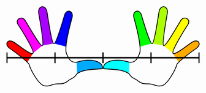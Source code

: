 ```{=html}
<?xml version="1.0" encoding="UTF-8" standalone="no"?>
<svg
   enable-background="new 0 0 838.332 516.951"
   overflow="visible"
   ns3:pageBounds="-124 716 716 124"
   ns3:rulerOrigin="124 -124"
   ns3:viewOrigin="-123.4824 642.7246"
   version="1.1"
   viewBox="0 0 563.14672 234.1945"
   xml:space="preserve"
   id="lefthand"
   sodipodi:docname="hands.svg"
   width="563.14673"
   height="234.1945"
   inkscape:version="1.4 (e7c3feb1, 2024-10-09)"
   xmlns:inkscape="http://www.inkscape.org/namespaces/inkscape"
   xmlns:x="adobe:ns:meta/"
   xmlns:sodipodi="http://sodipodi.sourceforge.net/DTD/sodipodi-0.dtd"
   xmlns="http://www.w3.org/2000/svg"
   xmlns:svg="http://www.w3.org/2000/svg"
   xmlns:rdf="http://www.w3.org/1999/02/22-rdf-syntax-ns#"
   xmlns:dc="http://purl.org/dc/elements/1.1/"
   xmlns:pdf="http://ns.adobe.com/pdf/1.3/"
   xmlns:xap="http://ns.adobe.com/xap/1.0/"
   xmlns:xapgimg="http://ns.adobe.com/xap/1.0/g/img/"
   xmlns:xapmm="http://ns.adobe.com/xap/1.0/mm/"
   xmlns:ns3="&amp;#38;#38;ns_ai;"
   xmlns:ns4="&amp;#38;#38;ns_sfw;"
   xmlns:ns5="&amp;#38;#38;ns_vars;"><defs
   id="defs17" /><sodipodi:namedview
   id="namedview17"
   pagecolor="#ffffff"
   bordercolor="#000000"
   borderopacity="0.25"
   inkscape:showpageshadow="2"
   inkscape:pageopacity="0.0"
   inkscape:pagecheckerboard="0"
   inkscape:deskcolor="#d1d1d1"
   inkscape:zoom="2.5207312"
   inkscape:cx="448.08426"
   inkscape:cy="120.40157"
   inkscape:window-width="1472"
   inkscape:window-height="896"
   inkscape:window-x="0"
   inkscape:window-y="32"
   inkscape:window-maximized="0"
   inkscape:current-layer="svg17" />
	<metadata
   id="metadata1">
		<ns4:sfw>
			<ns4:slices />
			<ns4:sliceSourceBounds
   x="-123.482"
   y="125.773"
   width="838.332"
   height="516.951"
   bottomLeftOrigin="true" />
		</ns4:sfw>
		<ns5:variableSets>
			<ns5:variableSet
   locked="none"
   varSetName="binding1">
				<ns5:variables />
				<ns5:sampleDataSets />
			</ns5:variableSet>
		</ns5:variableSets>
<x:xmpmeta
   x:xmptk="XMP toolkit 3.0-29, framework 1.6">
<rdf:RDF>
 <rdf:Description
   rdf:about="uuid:4dd77512-294e-11df-b0f4-001f5b3c2ba8">
  <pdf:Producer>Adobe PDF library 6.66</pdf:Producer>
 </rdf:Description>
 <rdf:Description
   rdf:about="uuid:4dd77512-294e-11df-b0f4-001f5b3c2ba8">
 </rdf:Description>
 <rdf:Description
   rdf:about="uuid:4dd77512-294e-11df-b0f4-001f5b3c2ba8">
 </rdf:Description>
 <rdf:Description
   rdf:about="uuid:4dd77512-294e-11df-b0f4-001f5b3c2ba8">
  <xap:ModifyDate>2010-03-06T19:45:34Z</xap:ModifyDate>
  <xap:CreateDate>2008-03-27T12:07:11+01:00</xap:CreateDate>
  <xap:CreatorTool>Illustrator</xap:CreatorTool>
  <xap:MetadataDate>2008-03-27T16:40:58+01:00</xap:MetadataDate>
  <xap:Thumbnails>
   <rdf:Alt>
    <rdf:li
   rdf:parseType="Resource">
     <xapgimg:format>JPEG</xapgimg:format>
     <xapgimg:width>256</xapgimg:width>
     <xapgimg:height>160</xapgimg:height>
     <xapgimg:image>/9j/4AAQSkZJRgABAgEASABIAAD/7QAsUGhvdG9zaG9wIDMuMAA4QklNA+0AAAAAABAASAAAAAEA
AQBIAAAAAQAB/+4ADkFkb2JlAGTAAAAAAf/bAIQABgQEBAUEBgUFBgkGBQYJCwgGBggLDAoKCwoK
DBAMDAwMDAwQDA4PEA8ODBMTFBQTExwbGxscHx8fHx8fHx8fHwEHBwcNDA0YEBAYGhURFRofHx8f
Hx8fHx8fHx8fHx8fHx8fHx8fHx8fHx8fHx8fHx8fHx8fHx8fHx8fHx8fHx8f/8AAEQgAoAEAAwER
AAIRAQMRAf/EAaIAAAAHAQEBAQEAAAAAAAAAAAQFAwIGAQAHCAkKCwEAAgIDAQEBAQEAAAAAAAAA
AQACAwQFBgcICQoLEAACAQMDAgQCBgcDBAIGAnMBAgMRBAAFIRIxQVEGE2EicYEUMpGhBxWxQiPB
UtHhMxZi8CRygvElQzRTkqKyY3PCNUQnk6OzNhdUZHTD0uIIJoMJChgZhJRFRqS0VtNVKBry4/PE
1OT0ZXWFlaW1xdXl9WZ2hpamtsbW5vY3R1dnd4eXp7fH1+f3OEhYaHiImKi4yNjo+Ck5SVlpeYmZ
qbnJ2en5KjpKWmp6ipqqusra6voRAAICAQIDBQUEBQYECAMDbQEAAhEDBCESMUEFURNhIgZxgZEy
obHwFMHR4SNCFVJicvEzJDRDghaSUyWiY7LCB3PSNeJEgxdUkwgJChgZJjZFGidkdFU38qOzwygp
0+PzhJSktMTU5PRldYWVpbXF1eX1RlZmdoaWprbG1ub2R1dnd4eXp7fH1+f3OEhYaHiImKi4yNjo
+DlJWWl5iZmpucnZ6fkqOkpaanqKmqq6ytrq+v/aAAwDAQACEQMRAD8A9KaVpWlnS7MmzgJMEdT6
afyD2xVFfonSv+WKD/kUn9MVd+idK/5YoP8AkUn9MVd+idK/5YoP+RSf0xV36J0r/lig/wCRSf0x
V36J0r/lig/5FJ/TFXfonSv+WKD/AJFJ/TFXfonSv+WKD/kUn9MVd+idK/5YoP8AkUn9MVd+idK/
5YoP+RSf0xV5L/zjFaWl1+Wjy3MMc8v6Uvl5yqHagl2FWB6Yq9a/ROlf8sUH/IpP6Yq79E6V/wAs
UH/IpP6Yq79E6V/yxQf8ik/pirv0TpX/ACxQf8ik/pirv0TpX/LFB/yKT+mKu/ROlf8ALFB/yKT+
mKu/ROlf8sUH/IpP6Yq79E6V/wAsUH/IpP6Yq79E6V/yxQf8ik/pirv0TpX/ACxQf8ik/pirv0Tp
X/LFB/yKT+mKu/ROlf8ALFB/yKT+mKu/ROlf8sUH/IpP6Yq79E6V/wAsUH/IpP6Yq79E6V/yxQf8
ik/pirv0TpX/ACxQf8ik/pirv0TpX/LFB/yKT+mKu/ROlf8ALFB/yKT+mKu/ROlf8sUH/IpP6Yq7
9E6V/wAsUH/IpP6YqhdV0rSxpd4RZwAiCSh9NP5D7YqitJ/45Vl/xgi/4gMVReKuxV2KuxV2KuxV
2KuxV2KvH/8AnFn/AMlfJ/21b/8A5O4q9gxV2KuxV2KuxV2KuxV2KuxV2KuxV2KuxV2KuxV2KuxV
2KuxV2KoTVv+OVe/8YJf+IHFXaT/AMcqy/4wRf8AEBirzvTrnXNTjaZ75vVC27Su8t4vJ57WG5bg
ltc2kcaL6/BV4k0FSxJzUa3tTwcnBw38XHyZ+E1S367qX6ZOieo31n6uLwX31vU+Hp8zGY/Q+t15
cqHn6vT9nK/5Y/d8fD/FXPy9zH8x6bpdqNxqmmpDJLM12LiZLZI0u9TgIeY8Ucsbyeqh6chx6d8s
0Xanj5RDhq/NY6mzyRBtdbAJF8CewM2qCv0/Xz+rOj/Kea/mPJC6Xd6nq2nw6lbzNaQXI5xW8l1q
c7otSBykF5CGNN/sD+OCOmsXbKWejVK2kvqep6jqGmpO1vLpfpetcm61ORZvrCl14xfXIzHwAoau
/L2yqWGjVsJ6rhA25qt8mp2WradpT3DTy6qJvRuRdanGsJt1V2LR/XJDLyUkCjpQ+OYHaOo/LYjk
ript02bxTVUv1e21LSNOn1O4u2uoLUCSW3juNThd0qAwWQ30oU06VQ5odP7ReJkEeCrPf+xzDhoc
0Wug62VBbUQjEVKCXVHAPhy+vpyp48R8sqPtOf8AU/8AZfsT4Pm8t/5xw03Urv8AL6Zobz6ukep3
iFfUvviIcEtSG7tkH2qfZJ71zN7Q7b/L5BDg4tgedc/gxhjsPQ+Op/p/9A/WG9f6r9e+vfWtT4en
6npel6H1yvLl8XP1fbj3yn/RD+68Tg/iqr8r7k+FvTtXXU9INj6tw13+kLqOxjC3Wpwem8wbhKSb
ybmqld0oK/zDL+ze2vzOXw+Hh277/QwzR4ImSNutG1m3tZrj9Iep6KNJ6fq6onLiCePL6+3GtOtD
8s6Pw3XDW+SWWMuqajZwX8Fw1tBdxrNDA9zqczokg5KGkF7EGbid6KMujpbF23HPR5Kdld6ne3t9
YpK0Mmmukc07XepyLM0qCUFYxeR+mFR1G7tU16ZpO09d+WmIVxbe5EtRVbNXd7qdpqdjpjytNNqf
q+jci71ONYfQXm3KL645k5g0FHSnXfpmHDtm4Slw/TXXv+CBqbBNK97LqOmxJd3Vw9zbiaGOWGK5
1OFys0qxEq7XsoBXnX7O/Tbrjp+2PEmI8NX5/sWGps1S+2h1m4t4rgXfpCZFk9L19Uk48hXjz+vR
8qVpXiK+AyuXblGuD7f2IOq8l5s9bAJF6HI3CGfVEBPhy+vvSvjxPywDt3+h9v7EfmvJkulaRpmo
aXZ36vfxrdwRzrGdRviVEqB6E+t2rnQhzEgstN1e9t/rUd+YYpHf04ml1N2VVcqoZxqCcjQbniPl
nLan2hljySgIDY97eMVhQsLXWrzUtSsfr3pnTXjjaX1tUb1DLGJuQX6+vDirhaVapFdq0G/7M1H5
nCMhFXbg6nN4cq5obWTrem6rpmnC8Ep1MzUm9fVF9L6ugc/B9fbnyrT7S0982McVmmqGpMgdlR11
i3ltWmvPVhlurW3lRJtUjbjcXCQsVY37gEB6j4Tlk9MIi7bIZ7NUynWdJsNO0e+1BWvpWs7eW4WI
6lfKGMSF+PL1WpWnWmYU5UCe5yEq/QGtU/46Yr4epqn/AHkM5T/ROf8AU/8AZfsb/B80DoKajr2k
watb3DWENzy4W0l1qdyy8GKNWUXluDVlJHwdM67EOOIl3h1uXVcMiK5KLyan+lbrSVmZZrJY5Zbs
3epssizg8AsP1tShUo3I+o3bx2vx4OLqmOpsXSjfXmp6fJaRSyNcNqE62sDrd6nCIpGBfmym7l9R
eCN8IK7038KNcPAxGfOmQz7HZWv/ANMWFlcXz3hlS1jaZ40n1KN2WMFiFZ7ydA1BtyjYeIOc/j7b
4pAcHM9/7GA1Nnky60uLqfyrdfWpfXuIFvLaS4KqpkNtJJB6jKoChn9PkQoAqdhTN+5aZaT/AMcq
y/4wRf8AEBirynTdeGmIYfqF5ferBYS87KFplSunWycHb4QH+DlQV+Eg985rtXBxZr4ojYc3Czxu
XNS/TE3+ITrv6Lv/AEfqosfqf1Wb6xX1DKZacfR4dF/vOVf2aZi+FHwuHjjfFf2e5r4Rw1Y5t6j5
kXWre0+pafeiOKeG8W4eB3hcQ/vBGr24n+JiAnT4TXlQgjMjQ4hp84lOUdvNMYcJ3IRR88Q8/SXS
NTNxQn0Db/GAKUZkDF1QlqBuNDvSpU07TBrceUXD1BPB5hBaP5hXRNLtNKubC9lkgpBHPFbusUzF
qIIvrAgkZm5fY4V69QK5YMnCBYKZRsk2Edo+uTaPqWr6xeaVqH1XUhCwRbaQPAtshRmuDII4lU15
ArI232uOUTnZJaskRKgCFa+8wvqWs6PrNtpWo/VdMW4Zka1kLzi5RY1NuYxJGwAqxLOoI6E1zmu2
NZgzYTjjOIlfXyLm6PTzxysr9Z81R69pF5pVppmoxyTj6vLPJbM8cDchyEwhM0iso34ceVKGlCDn
NafRjFkhOU4Vz59Pk7Aysckt8x/nvonl7ULPS77y9rs2qXsbSw2lpZiRmWP7TIJJIWZRQ78fmBgx
dkSyAyjPHwjrZ/Uk5K6MY/IvWb3yl+X0kevaHqdp697dXqu9sY1WKUjh6jTGIKzcfhHeopUmmZva
WmGoz+icD6QOfcwgaG4ZsdduB5o/xB+h9T+rfUvqBtPqk31nl6vrepTj6Xp0+H+85V/ZpvmH+Xj4
HB4kOLivme6u5le/JZq/mQeYI9Mm0/Tb4w2N7Ffmdrd3ilW3DVjie3E4Z2Y8RWi9asKZuux+x82D
MMkq4a6OJqc8DExvdHX/AOYNrNBc2SaRqgumjaMxtbboXX4WlVGd0VuWx470NK0OdeLPIOqjhPOw
kun+Z49K06002fTr+R7SKO2SaO3dUnMYWNTEJvRkYt9rhx5AVPRSctnqI4oXPYByJQsk2Flhrraf
qGp6jPpt96GpSRSgC3kQwCKNYW+sNKIolFED8ldgAfiIpnI9rShqsoOOUeVbsZRugCFl1rrajqmk
6zb6bf8A1bTxMxja2lMk63UYRTBwV4yF+0ebrt0rmBDAIwlEzjZrr3H3KI0CLCvfeZ4NatvqVtYX
0f8ApEHrXD27vHEYZ0kkWT0PWdXCp9jjWtK064cGnGLJGUpRrnz/AGLCHCQSQr2XnCOG1htpdK1A
XESRxmL0lDuSrbxRu6SOv7ttwm3emVnRGVyEoVfex8K97Cu/nIqjEaHq1QCRW1oPwY5EaP8Apw+a
+H5h6H5dtxb+X9MtxKk4htIIxNEeUb8Y1HJD3VqVBzsxydkwjTtY81W9sYLLy+L6zjlmWC8F5FF6
qCVgH9N15LXwOcBrsGE5pXkrf+aXKiTXJCaTq/miPWdZlt9CFzdTyQve2gukj+qusQjRDI68JecS
LJVOnLidxnY9hxEdMBE8Q335dXVa8Az3NILzLqnmSbXdEnudGW1vLc3P1GxNyshuucYWWkqLwi9J
fi+P7XQb5uYE8Q2aMUY0d1b9J+ZJ7vTor3RRZWzahYc7n60kvGl5EVHBF5HkwC/Tl2WR4Ts24wOI
bvRPNo5eVdZHIJWxuRyavEfuW3PEM1PkDmsyC4n3OcGO/wCLLmlf8PatTr/dQf8AVbPNvysf9Uh/
sv8AiXL4vJJfJGuzWHliys49LvdRSIPS8skUwPzdpPgM7QOePLi1UHxA56dp9scR5B0GohczuELJ
rsq+ZtRu/wBF3jvcxwRNZLGv1iEQKSHlBYRBZfWPDjIa8W8DTMwy3OzKEPSNwhta1qS4m02STT7u
0+pXa3SpcIOU5CtF6MAiMvKUiXmFamynwzD7XHHp5Dl5nkzEdjuiNU8zi9027s/0XqNp9ahkhN1d
W5jgi9RSvqSuC3FErVjTYZxmDS+uPrhzHVhHHuNwz2w/5RnUv+M+q/8AUXPnYuxTXSf+OVZf8YIv
+IDFXmmg6tpdlC8V5eQW0jRWLqk0iRsUOm2o5AMRUVUivtnL9r4pSzWATsHB1ESZJmfMvlwCp1Wz
p/zERf8ANWavwMn80/Jo4D3MX8qebvKmieWtPsda1qx0u9VHZrW9uYbeUK8jMpMcrKwqrAjbpmXq
9NklkJEZHl0PcGzJCRPJQX8xPy//AMZ3Fx/ibSvQOnQxib69bcC4nlYqG50qAwNM6X2eiceOQmOH
1ddujIQlw8urvMX5ieQJbjQzF5m0qQRaraySlL62YIiluTtR9lHcnN3mnEjY9V4JUdujJPMv5nfl
rL5d1WKLzZo0kslncLHGmoWrMzGJgAqiSpJPbKDIOPDFKxsVvlz8zfy2h8vaXFL5s0aOWO0gSSN9
QtVZWWJQQQZKgg55hqNDnOSREJ/Uf4T3vRCQrmoeS/PvkafUPMEUPmLTJJJ9TkmhRby3LPH9XgXm
oD1ZaqRUbZPV6TNww9Etodx/nSWMhuxDzn5n8txf85BeR76XVrOOyh0+/Sa6e4iWJGkjkVFZy3EF
mNACd8zNNp8n5LJHhlZlHaixJHEGdfmBruiXnlHULa01C2ubhxGUhhmjkchJVdyFUkniilj4AE5h
9n6fIMwJjLkeh/mllMilef8AN38rreZ4ZfNelrLGeLr9aiNCOoqGIygdnagi+CXyKeMd7HPy+/Nn
8s7PyhYW135n06C4T1ecUlxGrDlM7CoJ8Dnp2A1AA9zoM+KRmSAhj+av5bf4t1e5/wAS6d9Xlgs1
il+sJxYp6vIA13pyFcy8M4i7LKGOXCNlDXfzS/Lia40gxeZNPcQ36SSlbhDxQRSAsd9hVhmD2z+8
05jHcshjlR2Revfmv+Wsuh6jFF5m055ZLWZURbiMlmaMgAAHqc43Bo8wyRJieY6MYY5WNkx8n+cv
KN35a0022tWMvpW0MUoW4iqjpGoZWHKoI8DlWfT5BM+k8+5jKBvkpeU9a0e3/TH1i+t4fX1O5ng9
SVE5xPx4yJyI5I1DRhscs1OGZ4dj9I6JnE7bdERLqumXHmqzmgu4ZYUiMbypIrIHcSFVLA05EISB
7YxxSGCVg/UP0rwnhLKMwWpOvJ//ACiWif8AMBa/8mVzv4cg7YJBpGr2NlYra3TPDcQvKskbRSAg
iRv8n7j3zgNdocxzSIiatzIyFITR9UtLfXNcuZxLFb3ssElpM8MyrKsdusTFCUoaOhH9hGdj2Fjl
j0wjIUbP3up18TKdjuQXme+guvMOgXtss01pYm6+uTpDMyRetEEj5sFoOTCgzd45DiDRixyAOypP
f293LYwWwkllN/YtwWKSvFLuJ3Y/DsFVSSewy7LkiYndtxwPEGaebgT5U1oAEk2FyAAKk/uW6AZq
so9B9znBKv8AFXlilf0xZU61+sxf81Z5n+Vy/wA2XyLmcQSD8v8AXNFsfKNhaXt/b2l1EJPUt55U
ikXnK7ryRyrDkrBhUdDXPUtLtij7g89qYE5DshX1vRl82ardNf24tZ4bSOC4MqCOR4RIZVR68WKC
VOQB25DxzNwyG7KETwjZD6zqmmX1/oUVldw3UkeopLIkMiyFYxDKhdgpNF5Oor4kZgduSB00mVGj
7k58yf8AKO6p/wAwc/8AyabODwf3kfeGqHMMjsP+UZ1L/jPqv/UXPneO1TXSf+OVZf8AGCL/AIgM
Vea6Hpun30BkvraK7eKGxiiadFkKRjTrZ+C8weK83ZqDuSe+cx2vmnHNQJAodXB1EiJc0z/w55e/
6tdp/wAiIv8AmnNX+ZyfzpfMtHHLveX6f5X8t3v59eYLW80q0ubWLRrV4reaCOSJHaQAsqMpUH3A
zYz1GQaWJEjfEercZngG/VkXm/yP5LgGjfV9B06D1dUtopfStYY+cb8uSNxUclbup2y/sTPOeoAl
IkV1KMc5b79Ez1LyB5EGnXRXy5pisIZCrLZwKwPE7ghAQflnbnHGuQUTPemHlP8AL3yFceVtHuLj
y3pc1xPZW8s00llbu7vJErMzMyEkknMMAU0ZMkuI7lC6Z5D/AC+XXfMC3Pl/Svq1tNbrCstpbmON
Xt0chAy8V5O5O2cX7RajLDOIwlIbdCR9zuNFvjBLF/PXlLyfZfmb+Wn6M0bT7aG7u79ZxbW0MaSq
tqGXmEUBwDuK5haPU5Tp8xlKRIEep23ciURYX/8AOSnlPyvH+UWtalFpFnFqFl9V+qXccEaSx+pe
wI/F1AI5KSDg7F1WWWpjEykQb6n+aVyRHC9I0vyx5aOmWhOk2ZPox1Jt4ifsD/JzWZNXm4j65c+8
sxEPNfyB8reSZvye8v32qaTp0tzci5Mt1dQQO7sLqVRV5FJPwqBmz7X1OYaqcYykAK2BPcGGMDhZ
dD5L8nnzvc2h0SwNommwzJbG2iMQlknkRnEfHiGKxqK07Z0Hs1llkwyMyZerrv0Dr+0SY1WyF8++
TvKVpbaQbTRbG2M+q2sE5htoo/UicsWjfgo5I3EVU7HOkjEWHCw5JEnfopeYPJ3lGHQdSmh0Swim
itZniljtoUdWWNirKyqCpB3BGZUsca5NsZm+apoHk7yjPoenTz6JYTTy20MksslrC7u7xhmZmZSS
STUk55tm1OXjl6pcz1LXKcrO7EPy28vaCv5h/mLajTrb6tBeWPoQGJCkfO2LNwUii1PhmTqs+Tws
Z4jZB6+bZkmeGO7Mb/SdLj8x6TZx2kUdncx3UlzaqirDI8IQRM8YHFinqvxJG1cohqMnhS9R5jr7
2AmeE7qHnnRdHtvK97PbWNvBOnphJYokRwHlVGAZQD8SsQfEHJaLPM5QDIke9OKR4huy/Ne0p15P
/wCUS0T/AJgLX/kyud/DkHbBN8kl2KuxV2KpT5uJHlTWiCQRYXJBBoR+5boRleU+g+5ISr/C3ln/
AKtFl/0jxf8ANOeZfmsv86XzLmcISH8v9E0a+8o6fdX1hb3d1IJBJcXESSyNwldF5O4ZjxVQo36C
mep6bfHEnuDz2pkRkO6FfRdHbzXqtm1jbtaW8NpJBbGJDFG8wkEjIlOKl/STkQN6DwzNwxG7KEjw
jdDazpmm2N/ocllaQ2skmopFI0MaxlkMMr8W4gVHJFND3AzA7ciBppMrNH3Jz5k/5R3VP+YOf/k0
2cHg/vI+8NUOYZHYf8ozqX/GfVf+oufO8dqmuk/8cqy/4wRf8QGKvLtLsNTu4+dlqT6akcFhG8cU
UcnqMNPt29RjMJKNRwvwUFFG1anOa7WyxGWjEHbz/QXC1EhxclLzInmbRtFudSTXpZ2gApE9vbAE
uwQbrHXYtX36e+YWnljnPhMB16y7ve1wMSapJ9R/KvzK3mqbzPo/nKfTNUurZLS8kaytrgSRxmq/
A9EWlB0X+OSGuhwcEsYMQb5lfFFUQlGmeTPzL80aLYahefmDKnGU3EMS6XZDhLC7xq3JOFfHfMka
zHpsp4Me468RZGcYmgFceVfzTvdT1PRpfzElEVvDCXkXSrFS63QkBHwgFePp9Qe/amdR2ZrJ6rGZ
H070kSjV0iR5a/NnSBpOm2v5jyi2uLhbKJTpFgfSX03cU5BiQoj4ha/qpmVPEYjmxlwGzw/ara1+
Vf5iQaZrF7c/mEb5JYjc3ltc6Lp80czWyl0qkvqIKUoCF228Bmv1HZ2LLLjkPUOtkfcQyxayqiBs
35c/KPzNfS+WvMGqecpJxpUBuNJsrbTbKzit3uohzosS8GHFqbpnE5e0sceOEcY9R3uUjdfb9ruB
A87R2r+Tdd/MPyvr/l7VPMk0Vqt49iStrbkN9UkSVJGCrG32lFQrDEarHpskJwxi+G+cut+a8JI5
sc0aL8z9A/NfTPI1955m1SxvdJkvRP8AULaJo/SdkVArevX+7+1Xv9OXTlp8mnlmGIAiVfVL9FIF
g1btU/JjzL5a8rJY6f5xE2hWNwosNMvtH0+9EP1u4WM8ZLlZW2MvI0Ar7VxxdpY82W5Y6mQbInIf
SL6e5TAgc2SR/ld+aMWoNqMf5mTLeNELcv8Aoex4+kpBVAleAAIqKDufE4dL2/HBHhx4qH9Y/pDX
l0wn9W6V6X5E/NDzfoOn6lf/AJjTIFmNxBCNJsaJLBKyI3JPT5fZ7jO5xkkA26iU4wkQI/ahJvJ/
5oX2qa1oFx+YcrW9rHFHI40mxUyJdRFmHwgFaDbY5kw45Xu2RnGgac3lP80tMudJ0m3/ADDl9C5L
wRk6TYn01hiMg+0GLbJx65oO0+zsGDGcnDxG+8jn8VJibNJhof5ea15Uj1zXG8z3F/qmot9d1OZr
a3QTfV1PFFQiQR/DVQV2G21BTNGNVDLKEDAcI2G56seMSIFbJ3YaFq2pWtjq82syi9eJZbeURRVh
WZKtGqgCNgQ1GLIa0B2oKVT1EImUBAVfeenxQZgWKRc3ljVLpBFf61JfWtQz2s1vbiNypqvP01jY
gMAaVp45HHq4wlxRhG/fL9aI5ADYCnd+W7iCzmlTUbhmijZlV7i9IJVSQGpcq33Gvvk46uBI/dw+
1IyDuD03SxCNMtBDEIYRDH6UK/ZReA4qPYDbOxdiisVY9eXmsT6xdWtrdJaW9okVB6QkdnkDMxLM
1KUoAAPHfwnCFuLnzmBoLtOvNXi1yGxu7pLqC4tZ5wfSEbq8EkKihVqEMJzWo7DGcaTp85mTaf5B
yUq81sF8rayxRZAtjckxvy4tSFtm4FGofZgffIZT6T7khjQ8oXnGh8y6v0pX1Lb/AKoZ5t+aj/qc
P9l/xTl8Pmk3krQJ9R8tWd7Fq17pkcoYLZWLoIE9NzGSouEuJPjKc2+PqTnp2n3xxPkHQaidTOwQ
r6DMfMuo2f6UvRJbRwStfCRfrEwnUgJKSpiKxeieHGNacm8TXMwx3O7KE/SNgoazor282nRyX91e
C8uktke4f47diDJ68Bh9HjKFiKAsG2Y9qg4fa54NPI/V5HkzjPY7K+q+WFs9Mu7w6pqF0LaF5vqt
zcNJBL6al/TlQBeUb0oy13Gcbh1YMx6Icx0/awjk3GwZ7Yf8ozqX/GfVf+oufOwdimuk/wDHKsv+
MEX/ABAYq8q03UNctVKabpX6ShaCweWX147fhIdOtgY6PyLfCqty2+1TtnNdq44HL6pUa7nCzgcW
5U9efzZrOk3Gmy6C1qk6/wB8l1bzMCh5qAhaEHkygH4thvv0zD04wwnxGf8AsT3NcOEG7TXT9V83
anZpfaZ5fS8spa+hcrepGr8TxaizRxyCjAr8Sjp4UOZo7Dkf4h8mz8qe9A+X4PNekW6eXrfRhe3V
kHaTlcRW78HYSB2X97GATKVAWVj8JJptl2fseU5mXFzZz05Ju0TBpHnyDVbzUx5f5yXyRRvbm7t1
WNbcNwIk5NzLmVqjgvGg6123PZeP8tjMTvun8vtVobUbrX5JNHuX0xPrENxPcxWUU4dzJYv9VmSV
3WGNADMaMheppQUqRsvEOTYBMdIZAgFG6j5m8z6hYXNg/ltoI7uJ4HnW7gkKLIpRnCH0+RUGoXkK
+IxOGfciPZswQbWaX5l81WGmWlgPLRmFpDHAJfrkCc/TQJy4/FxrStKnONyeyOaUieMbl2wEu5D6
Lq/mfSfr3DQGuf0hdy3z1uYIvTealYhRpOYXj9v4a/yjLdR7K5Z8NSHpiB8kASHRgmr+Y9fb/nIP
Qr9tDK3aaHPElj9aiPJPVkJk9WnEdelMsj7O5I4Dg4hxSlxWwN8XJn2t635n1jT3sZPL7WqM8cvq
rdQTHlA6zIvEmLZnjClq7CpoemVaf2Uy458RkOR+0EMyJHojj5z82UNPKxr2rfQf805R/oPzfzwn
1dyB8taxr+h6fZaL+hfUgWcQR381zFCCbmciMvFF9ZZfilC/CW8c7EYpQjuOTqs3Z8iTK1SGy84N
req6vZaKt4t9KIJFW5iijRrEtbng8lHkDMrfajSnbkN8cefhvZiNOQALWajZ+c/rFrq15ogtINJ9
Sd/9KhlUq6em7OyHmixxsz/BG5NKAZidpR/MYuAbJ/L7EWr/APO56zpfFPL/AAsdRhoLpLuB2EEy
/wB4sT+iSeDVCsV96ZosPYsoTEuLkbYx0xBu0PoFz5uaxFlYaALtNKY6fPKbuKI+rbfAQyMDuVCt
8LMu9ORIORydiylIniG57lOmJPNVvNc82WdzHaXHl5Uu5qNDB9djJdaMWYMEKALw35MDuKV3pjaj
srwo8Up7e5rng4RZKheat5ymtJ4V8tUMkbID9dgO7KR0oP15hxxYgfr/ANiWsRj3vTtGlgl0exlt
3MkElvE0MhHEsjICpKnpUds7UG3ZpZF5saZTJb6PfTQ8nVJlNoFcIxXkoe4VqGm1QD7ZqsvbenhI
xJNjybBjJY5L5i1p9f1FtK0OW7YLAl5DPPBbvBKFYqvIPMkgeNlf4TtWh3qBtNHqY5occN4l12sg
OIWaWR+a9TtPMdjLrOiTWkstvc29jbW80Fy07M0MshLl4UjEaw/tH4uW3TfJMTI0GOmMY2bZAPPE
QlgSbSb6BJ5obcSv9UKq08ixIW4XDtTk4rQHBLBICy5YyxJpMvM8cUnlrVo5ZfQiezuFkm4l+CmJ
gW4AqW4jeld8xsguJ9zYGJrr/nYqCfKpBpuPr9v/AEOed/l9N/qp/wBIf1uZZ7kD5ffzdoOkW+lQ
aA99Fbg8bl7m2t2YuxdgYw84FGYgfHuM67F7QaWERGzsO51mXQSlIm+aWtq2tnzBqNzFpJl1KRYY
b/TfWjUWyxJygf1yeEvrCVzRV+Hjvm97P1kc8OPHvH5NUsAxiiVO8vtWutR0hdT006bEl4jwN6sc
4kl4MoQlCCn7tnb7O9Oo709tGR00rDChRosg8yf8o7qn/MHP/wAmmzhcH95H3hphzDI7D/lGdS/4
z6r/ANRc+d47VNdJ/wCOVZf8YIv+IDFXnWgyy2lqPVtLxlnhsZYZIbS5nRk/R1tHUPDG6/bjYUrX
bOb7U0mXJluMSRTh58cjLYJkdUQCv1PUP+4dff8AVHNd/J+f+aWjwZdyI8g340fylYabqNpfQ3lu
JBLGLG7kA5yu4+KOJlPwsOhzs4jYOyCraalHH5svdSe1vhZ3ECwxSfUbwkvHwLAoIuQHxbEih3p0
OSSnf+JtO/3zff8AcPvv+qOKsQvluo30y8NleNA76wfgtZ5JFFzfJNDziRGkTnGpYclHvvmTppiJ
Nt2CQB3a+vn/AJYdR/7h97/1RzN8eHe5Pix73fXz/wAsOo/9w+9/6o4+PDvXxY97vr5/5YdR/wC4
fe/9UcfHh3r4se95nq93X/nIHQZPqt4KaHcD0zZ3QlP719xEY/UI9wtMpOWPiA3tTWZjjBt6Z9fP
/LDqP/cPvf8Aqjl3jw72zxY97vr5/wCWHUf+4fe/9UcfHh3r4se9Y0k93cWMMNjfc/r1nITJZXcS
BIrqOR2Z5IlRQEQnc5XmyxMSAWGTJExO7JtI1e3sbe4trm3vVlW9vW+Gyu5FKyXcroyukTKwZWBB
BzWuGt1/Wra+0LUbK2t757m7tpoIENjeIDJKhRAWaJVUcm6sQB3xVry7rlraeX9Mtbi3vknt7SCK
ZPqF6eLpGqsKiEjYjFUv8oaimn/pr65aX0X1zVbq7t/9BvG5QyFQjfDEaV4nY74qhvMd2115jsdQ
t7O+ktLeJopnFjdghpA5WiGLmR8O5AoNq9Rms7VwzyYqiLNtGeJMdmzqiAEmz1Hbw06+P6oc53+T
8/8ANLh+DLuZX5Ztp7Xy3pVtcIY54LO3jljPVXSJVYH5EZ2ceQdkGPaTqKWVitrcWt8s0LyK4Wxv
HWokb7LpEysPAg0OcJrezNRLNIiBIJcuMxSF0i9Ntret3U1lfpb30sElq/1G7PNY4FhaqrEWWjxn
ZgNtxsQc67sPFLFphGYqVn73Va6BnO47oLzNPPeeYNBvbawv5LWwN19bk+o3YKetEEjorRBmqw/Z
Bp3pm5hMCQacWKQBsKk88t1LZQw2V9z+vWLkvY3cahY7uJ3ZneJVUKqkkk5dlyxMSAW3HjkJDZmv
mW2nuvLuq21uhknns7iOKMdWd4mVQK+JOa2Y9JcwJQNetCARbahQ776dfD9cOedfyTqf5hczxI97
f6dtf+Wa/wD+4fff9Ucf5J1P8wr4ke9i0LXMXmbWtRewvxZ3/wBWFpILK6Yt6EXCSqLGXSjNtzA5
dq53ns7A4dPw5PTKy6/Vgylss1prq7n0t7fT9QdbO9S5uK2N2vGII8ZI5RLyPKRfhWppvSgOZna3
7zTyjDeTijHKjsi9auZLrR761gsb9p7i3liiU2F4oLuhVRyaIAbnqTTOOw9n5xMExPMMI4ZXyZTY
f8ozqX/GfVf+oufOwdimuk/8cqy/4wRf8QGKoC38ttaRLb6fql5Z2ce0Nqn1eRI17IhnhmcKP2V5
UA2FBiqp+htR/wCr9ff8BY/9k2Ku/Q2o/wDV+vv+Asf+ybFWIXPmq+hW5vkudXl8vWUskN1q6DTd
hCxSaeOD6v6jwRMrBmHxGhKqy0JlwmraTniJcLLl0i/ZQy6/fMrCqsEsSCD3H+jZFub/AENqP/V+
vv8AgLH/ALJsVd+htR/6v19/wFj/ANk2Ku/Q2o/9X6+/4Cx/7JsVd+htR/6v19/wFj/2TYq8m1zT
bwf85M+XITqt00jeXrlhclbX1FAmk+EAQCOnzSvvir1n9Daj/wBX6+/4Cx/7JsVd+htR/wCr9ff8
BY/9k2Ku/Q2o/wDV+vv+Asf+ybFXfobUf+r9ff8AAWP/AGTYq79Daj/1fr7/AICx/wCybFWOatqW
vRarLpOjXd9qd5axpNfO76fbQQiSpjjMhs5WaV1UsFC0AoWZaishElqyZow5ppoX1nWdLh1CDWtS
hWQukkEsdgJIpYZGimifjbsvKORGQ8WIqNiRkWwGxaP/AENqP/V+vv8AgLH/ALJsUu/Q2o/9X6+/
4Cx/7JsVd+htR/6v19/wFj/2TYq79Daj/wBX6+/4Cx/7JsVd+htR/wCr9ff8BY/9k2Ku/Q2o/wDV
+vv+Asf+ybFXfobUf+r9ff8AAWP/AGTYq79Daj/1fr7/AICx/wCybFXfobUf+r9ff8BY/wDZNirv
0NqP/V+vv+Asf+ybFXfobUf+r9ff8BY/9k2Ku/Q2o/8AV+vv+Asf+ybFXHRL9gVbXb8qdmAWzUkH
/KW3Vh8wa4qqXFja2Hl6eztU4W8FtIkalmc0CHdnYszMepZiSTud8VV9J/45Vl/xgi/4gMVVbu7t
LO1lu7yaO2tYFMk08zBI0RRUszsQFA8TiqC0XzP5e1wS/ojUYL4wcfXWFwzIHqULL9oBqGhPXCRS
AUzwJYX5MjQ+W/qMihls7i90+RSNmFtdSwVI/wAtU5fTmRHk6jOKmUy/LyV38k6NHIS01pbJZTsx
qTLZ/wCjSknx5xHKC7WJsWmPmLWI9F0HUNWkQyLY28k4iHV2RSVjX/KdqKPc5GRoWyYJe6FLo+nW
OsNeTy+ZlvbEXV/60hFxLdXUUEsBjZinoP6pRI6cU2K0Ycs4zRdp5surG/pkeXk5EoARemZ2jjux
V4/rv/rUfln/AMBy6/5PSYq9gxV2KsK8zWFprHnC20vVoxc6ZFp73UFhLvBLMZhHJI6H4ZDEvALy
+zzr1zm/aDVZcYiIExHl8W7FEFF+TJZbK91Ty5LLJNFp5hutNaZjI62V0GCRGRiWf0poJVFdwnEZ
seyNYc+ASl9Q2P49zDJGiyrNmwYd5WPrvreoH7V7q15WvX/Q2Gnj/hbMZfDk6nUm5o38vwW8vvdE
U+u31/cofGOS8lMLfTFwOUy5uzxiogeSeahqFhp1nLe6hcR2lnAvKa4mdY40XpVmYgDAzQWi+aPL
+tvNHpd7Hcy24Vp4RVZUV68GaNwrhWoeLUoe2EikAprgS7FXYq7FXYq7FXYq7FXYq7FXYqhNW/45
V7/xgl/4gcVdpP8AxyrL/jBF/wAQGKpD+ZFjcXHlv6xDE1z+jLm31Ca0UczNDbSB5VCA/E6JWSNe
7quTxyqQJYzFimM6hJKBY+aNEH1q8sV9aFYiP9Ms5QGmtwa0PqpRo67CQKelcz8sOOLh458JejaZ
qVlqenW2o2Mons7yJJ7eZejRyAMp39jmtc5jOij0Nf8AM1l0Vb6O6hTpSO5tIWY/7KdZTl2Pk6zW
D1IjyKTFFrWnEf7watdAHx+ucNR/7Hcrnzc3Tm4BZ53k+tXOiaEp/wB7rxbu6A6i204i4LfI3Agj
b2fNR21qPD00u+W3z/Y5OMWUPqqfXfMvl7S/2Fmm1S5Xs0VigRR9FzcwP9Gc97OYOLMZ/wA0fe3Z
jszLO2cZ2KvH9d/9aj8s/wDgOXX/ACekxV7BirsVYr5yT6rqvl7WB8Kw3b6fdP4QagnFR/sruK3G
aTt7Dx4Ce78fdbZiO6hfyfo/zZoepVpDdmbSbrbb/SFE1u7H/Jlt/TX3kzU+zWoqcsZ6i/l+PsbM
w2tl000cMMk0rcYolLux7KoqTnYuOSwTy9efor8t7bVblaSR6c2p3a/8WyRm6m/4d2zIGwdNIcU6
82U+VNMfSvK+kaZJ/eWNlb28h8WiiVGP0kZju5Yjr14PMPmj6sp56N5dkBYfsz6nSvyZbRG+XqN2
aPMvTY+pcbPPoq+WozqHniS9gX/RdFtJbO4uB+3c3bQy+gD3EUcQdx4uncHBqpAmk6eO1s+zFch2
KuxV2KuxV2KuxV2KuxV2KuxVCat/xyr3/jBL/wAQOKu0n/jlWX/GCL/iAxVF4q83ex/w55jk0anH
SdSMl3oh6LG9eV1Z/wCxY+rEP5SygUjzN02S/SXFzw6ojyjf/oHzBJoEx46VrDyXWjMfsxXZrJdW
g9pKNcR/89B0CjK9Rjo2zwzsUmkw9D8wbuv2b/SrYoNvtWdxOJD8yLpBv4ZXjaNaORXaGwtvO+sW
v2UvrO0vYx/NLG8tvOR/qosA+nBkG7LRy9NKFrJ+kvN+rajXlb6cqaTZnYjmv7+7dSP5neONveLO
K9pNTc44x/Dufi7TCNrVfLym786a3eEVi0+3tNNiJ/ZmYPd3FP8AWjmt/uzYezmHhwGX84/cwzHd
lmdC1OxV4/rv/rUfln/wHLr/AJPSYq9gxV2Ksf8AP1nPd+TtWW2XleQQG7sh/wAvNoRcW/8AyViX
KNVjE8cgeVJid0u1q3bXPK8h05x688Ud5pcrfZFxEVuLVz7LKiMc860eY6fPGR/hO/3H7HLkLDfm
fXIdW/LK4v7ItH+nLOO1tP545dTK20YanRkknAYdiM9Nju4GQ0CVPzrFGfK1xYKoWK/e20zgNhxv
riO0p22pNl8uTq8AuYTDzz5iudJ0uO204qdd1RzaaUrDkEkKkvcOv++4EBkbx2XqwyrHDiNO1nKh
bEZ0bQ9Hs9J0hfW1O6cWmmJMSxluZeUjzzEbsFo88zdSAx65sJyEIuFGJnJ6B5d0K10LR7fTLZmk
WIFpbiSnqTTSMXlmkI6vJIxZvc5rSbc8BMsCuxV2KuxV2KuxV2KuxV2KuxV2KoTVv+OVe/8AGCX/
AIgcVYzrPmDWLG20LS9I+rxXuoWzzfW7xHmhjjtkiDKIo5IGd3MwoPUWgDHtTMPW6vwIcVXu15cn
CLUrDz5e6fKlt5vhhtI5CFh1u15fUWZjQLOshZ7Uk9CzMh/nBIXKdJ2nDNtykxx5hJO/N3l867ok
ltBIsOoQstzpd0wqIruLeJzTfgfsyAfaQsvfNnGRBsNpFimE8YfMvl9S/OyuuQNVIM1lf2slDQ7j
1Le4jp4EjuDmz2nH3uBvGSiPzA09/NWirrsyWOuWmm6nb31ggZ2klaewZJLaIBpZI5ljZo+IPRlP
xI1MHh4JUW3UAziK70Vr3mLVE1PTtd0DQdU1G5s47u1kt3s57UPDdRq4P+krCwpc20HLavDkQD0M
ckgRsjTYpRO/JOvJkDW2gQWrxXKzw1a8nuoHgae5mYzXE4V/9+TSM3055v2pgzjKZ5BXF8ftdvAi
tkb5CUvp+p3zf3t7qt+ZK7/7yztYpv8A8Y7Rc7TsrGIaaA8r+e7jzO5TrVdY0rSLNr3VLuKztVIU
zTOEUsfsqK/aZuyjc9s2FMGOH8zNHJ5x6dqslp3uhZSqKdz6L8bk/RFXwy3wJ1dNnhS7mCXWp6fq
n/OSnlLUNPnS5srnyzdPDPGaqw9eQfQQdiDuDscqa2f3n5i6ZHeT2unWF7rBtXeK5mskhWFJYzxe
MS3MtukjK2zemWoag7gjLY4ZSFgM445HkjNE87+XtXu/qEMz22qcS/6OvI2t7gqv2mjWQASqvdoy
yjxyEomPNiYkc0/yBF7IYP5JLW/k+zt+DyNpaS2DIgLOTp8j2pAHdj6P055xqsEjqJRAsk/fu5kT
sx1U8yLfQ6ePL2ot5ei1VtZRisHNeSPKbbh6m9L5/XVq9Ph7DO97NjkhijHJ9Udv1OBqYmQIijvN
nnTQorWw/SX1nTI49Rspphf2txbJxhuUk+GR0EchUorcUZjmwlIEOFgwyjOyHaeL3VdWn8zapE0F
xcJ6Gl2Ugo9pY15BGHaWZgJJfD4U34A5mYMXCN+bPLk4imfkSzGq6ndeaJd7aP1NO0RT09JHpdXA
/wCM00fFT/IgI+2cxc+Til5ByMMKCbeY/Olrpdz+jLGA6rr7oHTTYmCCNG2WW6mIZYIz2JBZt+Cs
QRmBqNVDCLkWU5iI3SS18zec7TVdNXV5tOubTUrpbQ2lpbzQyxGRXZWSWSeYS8OPx/u1+EFhSlDh
aPtPxsnDw1s1Y8/Eapn2bVyHYq7FXYq7FXYq7FXYq7FXYqhNW/45V7/xgl/4gcVSq88uWGveXbC3
umkhlgjims7yBuE8Ewi4iSNqEV4sQQwKsCQwINMhkxxnExkLBQQCKLFrqfUdGmGm+aEjktbk+haa
0i0tLgv8KxXCEt6EzV48WPBz9lqngOZ1vZcsXqhvH7Q4OXAY7jk3p41zyuQNDX9IaGux0CVwrwj/
AJcZnNFA7QSHh/K0Y2Nmi7XMfTk3Heyx6itilVrdXnmLzvqun+WfX0+xuoYLzWbu5tpI5LG6IaKS
OJJV9J5po44mT7SCjyHlUBun0+rBhcTYLeYCZt6PoHlXQtBjkGm2qxzz0N1eOTJczsP2pp35SSHw
5HboKDATbaBSbYEuxVguleaLHy95NLzIZr1dRv7K206IqJri7F7OBGgYj7QHqFjsE+M7YYQvYJAJ
KU2um3t1fLrWvyLea0Q3oqtTb2aP1htFbpts8hHOTvQcVXaYcIgPNzceMR966wi1bzTPJDo0v1LR
onaK710AMzuhKvFYqwKsykUaZgUU7AO3LjVm1NbRYZM1bBjx0LTND/5yR8q6bpsZjtY/Lt6/xu8j
tJLcyySSO8hZ2d3YsxJ3JzAJtxCWX6z5Iv8ARDLqPlNDNaEtLd+XGaiMWJZ3sXY0hkJNfTP7tj/I
SWzIw6gx2PJux5SOaXU0XzJpgbeWJXNGHOG4t7iI0ND8MsE0TD2ZTmeRGY8nLoSCfeUfM2oRXy+X
tfm9a7YM2lamVCfW41BLRyhQqLcRruQuzr8agUYLrc2EwPk4WTHwnyTDyCVfy6bhAPRur/U7q3Yd
HhuNRuJopB7PG6sPnlAiBya2R4VWTQwzxPDNGssMilZI3AZWUihDA7EHFXmXnXypf+XNKvLzyzI0
GjSRut9YDlJ9QV9mvbFaOeMIJZrcDjQVQAgq90MxiKapYgTaKTXdQ1DS7XS/KUDaH5dhgjit9VmQ
C4aBFCotnbSA8BwA/eTrUf77P2s0Os7WjC4w3l9jDJqANghY20/RGTRtFs3vtZuyZxZo5eaVmNGu
by4fkVWo+KWUknovJqLmlw4MuqnZ+bjRhLIWT+XPJstreJrOt3Iv9bVWWERgra2ivsyW0Z3JI2aV
6u3bip450+l0cMAqPPvc3HjEeTKcy2x2KuxV2KuxV2KuxV2KuxV2KoTVv+OVe/8AGCX/AIgcVdpP
/HKsv+MEX/EBiqreWdpe2stpeQpcWs6mOeCVQ6OjChVlaoIPvirz/VNLvvJxNxGz3nlGo9QuWkuN
NXpyLGrS2i9yfji6nkn2NHr+yhP1Y9pdzi5cF7hnOlafYWdsTZpGBct680sYH72RlVfUJH2iVVRX
wAza6bAMWMQ7nIhHhFI3L2TsVdirHdT8naPJfza1a2ca6xID6lwB8TgqqsPAFliQEjrxFegpfp8g
jLdtxT4TuxSWxn8wa0vlyF3hs0iW5124QlXFs7MkdtGw3V7lkcFhuqK1KMUOZWpy8Iocy35slCg9
ItbW1tLWK1tYkgtYEWKCCJQiIiCiqqigAAFABmucN5Jrv/rUfln/AMBy6/5PSYq9gxVgHnzSRoty
/m+xHG2HFfMluK8XtwOIvAOgktxQyN+1EDWpVMydPl4TR5N2LJRTGy8s6frEBGq20d1YhgywSqGV
nQ8lah/lYVB8cv1WUAcLbnntTKba2t7W3itraJYbeBFjhhjAVERBxVVUbAACgGa9xFXFXYq0QGBB
FQdiDiQrz+/guzq3+F/K8cUTWscYursp/o2nQMo9NPTWgeYp/dwgii/E1F4hue/kcyzEyPo5+Z/H
e4n5e5b8mV+XPLOmaBZtBZhpJpm9S9vpjzuLmWlDJNJtU+AFFUfCoCgDN9jxxgOGIoBygABQTbJp
dirsVdirsVdirsVdirsVdirsVQmrf8cq9/4wS/8AEDirtJ/45Vl/xgi/4gMVReKtEAih3B6jFWM+
SZPqMd55WlNJtBcR2gPVtOmq1k426IitAT/NG2KsnxV2KuxVokAVOwHU4qxryKi3FpqGvBQo169k
vICB1tUVbe1cf5MsMKy/7M4SbSSybAh4/rv/AK1H5Z/8By6/5PSYq9gxVSura3uraa1uEEtvOjRT
RNuGRxxZT7EHFUh8gzv/AIbg02c1vdEZtKvK1qXtKIshqB/fRcJh7OMSbVkeKuxV2KoPWNVs9I0q
71O9Yra2cTzTFRyYqgrRVG7MeiqOp2xVL/J2m3lloiSaggTVdQke/wBTQHlwuLk8zEGH2hCvGJT3
VRiqeYq7FXYq7FXYq7FXYq7FXYq7FXYq7FUJq3/HKvf+MEv/ABA4q7Sf+OVZf8YIv+IDFUXirsVY
35ssry2mtfM2mRNPf6UrrdWce73djJQzwqO8iFRLD/lLwqA7HFU707UbHUrGC/sJluLO6RZbeeM1
V0YVBGKonFXYqxTzFdSa/dSeVdMkPpNRfMV9GaC2t2FTbKwP+9Fwvw0G8aEuaEx8lWUQwxQxJDCi
xxRqEjjQBVVVFAqgbAAYqvxV4/rv/rUfln/wHLr/AJPSYq9gxV2KsV16O50DV28z2kTz6fOiw+Yb
SJS8npx/3V7Ei1LvCCVkUDk0dKVMaqyrJLO8tL21iu7OeO5tZ1DwzxMHjdTuGVlqCDiqtirsVYlO
480+Y0tIjz8v6BcCW9kG6XOpQmsUA8VtHAkkp/u3iv7DjFWW4q7FXYq7FXYq7FXYq7FXYq7FXYq7
FXYqhNW/45V7/wAYJf8AiBxV2k/8cqy/4wRf8QGKovFXYq7FWOS+WdTs72a68uakmnJdu0t3YXVu
13aNK5LPNHGsts8Ujk1fjJxJ348iSVWm0DzXeP8A7kvMZigG3o6TaJZ8/wDjJJcPfSf8i2Q4qvPk
bSHB9a71WYn7RbVdRUEeBSOdEp/sd++Kpvpul6dplmlnp1tFaWsdSkEKBEBJqTRe5O5PfFUVirsV
YBqfkbWrn869G85xtD+h7DSJ9PnUuRN60kjsvFONCtG68sVZ/irsVdirH5/InlmSeWeG3msJbglr
htOurrT/AFGbcu4s5YAzH+Y74qtbye8BD6TrWp2Mo6iW5fUI39nS/Nyaf8Y2Q++KrJdC84XsZttQ
8wxRWj7SHS7JrO5ZNqr68txd8OXTkiKwr8JU0IVT2wsLOws4bKyhWC1gUJDCgoqqMVRGKuxV2Kux
V2KuxV2KuxV2KuxV2KuxV2KoTVv+OVe/8YJf+IHFVCwnvILG2hewn5xRIjUaAiqqAf8AduKq/wBd
uf8Algn/AOCg/wCquKu+u3P/ACwT/wDBQf8AVXFXfXbn/lgn/wCCg/6q4q767c/8sE//AAUH/VXF
XfXbn/lgn/4KD/qrirvrtz/ywT/8FB/1VxV3125/5YJ/+Cg/6q4q767c/wDLBP8A8FB/1VxV3125
/wCWCf8A4KD/AKq4q767c/8ALBP/AMFB/wBVcVd9duf+WCf/AIKD/qrirvrtz/ywT/8ABQf9VcVd
9duf+WCf/goP+quKu+u3P/LBP/wUH/VXFXfXbn/lgn/4KD/qrirvrtz/AMsE/wDwUH/VXFXfXbn/
AJYJ/wDgoP8Aqrirvrtz/wAsE/8AwUH/AFVxV3125/5YJ/8AgoP+quKu+u3P/LBP/wAFB/1VxV31
25/5YJ/+Cg/6q4q767c/8sE//BQf9VcVd9duf+WCf/goP+quKu+u3P8AywT/APBQf9VcVd9duf8A
lgn/AOCg/wCquKu+u3P/ACwT/wDBQf8AVXFXfXbn/lgn/wCCg/6q4q767c/8sE//AAUH/VXFXfXb
n/lgn/4KD/qrirvrtz/ywT/8FB/1VxVQv57yexuYUsJ+csTotWgAqykD/duKv//Z</xapgimg:image>
    </rdf:li>
   </rdf:Alt>
  </xap:Thumbnails>
 </rdf:Description>
 <rdf:Description
   rdf:about="uuid:4dd77512-294e-11df-b0f4-001f5b3c2ba8">
  <xapmm:DocumentID>uuid:db0c57f4-dad3-11dc-b3c0-003065732f80</xapmm:DocumentID>
 </rdf:Description>
 <rdf:Description
   rdf:about="uuid:4dd77512-294e-11df-b0f4-001f5b3c2ba8">
  <dc:format>image/svg+xml</dc:format>
  <dc:title>
   <rdf:Alt>
    <rdf:li
   xml:lang="x-default">keyboard.ai</rdf:li>
   </rdf:Alt>
  </dc:title>
 </rdf:Description>
</rdf:RDF>
</x:xmpmeta>
			</metadata>
		
	<g
   id="g17"
   transform="translate(-24.999999)"
   style="display:inline"><g
     id="g112"
     transform="translate(11.13165,-250.71061)"><path
       ns3:knockout="Off"
       fill="#ccffff"
       d="m 118.698,365.385 c 6.404,-2.645 -8.252,-81.105 -10.439,-94.6 -3.708,-22.874 20.403,-27.359 24.219,-4.037 2.169,13.249 13.406,91.545 19.883,92.723"
       id="path96"
       style="fill:#aa00ff;fill-opacity:1" /><path
       ns3:knockout="Off"
       fill="#c0dbfc"
       d="M 91.44,387.871 C 97.791,381.328 55.109,314.164 48.389,304.019 37.816,288.062 58.93,277.175 68.274,290.82 c 5.886,8.594 44.021,77.211 50.424,74.564"
       id="path97"
       style="fill:#ff00ff;fill-opacity:1" /><path
       ns3:knockout="Off"
       fill="#befc75"
       d="M 75.156,413.93 C 62.776,401.662 32.995,379.414 24.201,373.606 7.782,362.764 16.05,344.772 33.49,353.815 c 11.855,6.146 51.601,40.602 57.951,34.057"
       id="path98"
       style="fill:#ff0000;fill-opacity:1" /><path
       ns3:knockout="Off"
       fill="#e9befc"
       d="m 218.40579,412.38523 c 2.12949,1.28142 6.71614,0.52489 14.15833,-1.34971 40.05366,-10.08886 65.22363,4.93375 61.60227,22.66937 -20.27926,-1.95775 -56.42484,0.5047 -74.40806,16.0133"
       id="path99"
       style="fill:#00aaff;fill-opacity:1" /><path
       ns3:knockout="Off"
       fill="#ffff66"
       d="m 152.36,359.471 c 6.477,1.178 26.692,-67.762 31.054,-82.859 5.918,-20.479 27.516,-13.883 22.155,6.934 -3.078,11.955 -15.788,56.023 -17.843,84.938"
       id="path100"
       style="fill:#0000ff;fill-opacity:1" /><path
       ns3:knockout="Off"
       fill="none"
       stroke="#000000"
       stroke-width="2.2742"
       stroke-linecap="round"
       stroke-linejoin="bevel"
       d="m 219.277,448.223 c -9.82512,15.73075 -15.369,10.77 -26.92,21.295 -12.778,11.641 -27.906,5.285 -41.088,9.52 -9.404,3.021 -17.9,6.805 -28.715,3.371 C 106.318,477.249 84.4,436.235 80.23,421.286 78.202,414.02 34.818,381.378 23.882,374.155 7.463,363.315 15.731,345.321 33.17,354.364 c 11.856,6.146 51.603,40.602 57.953,34.059 6.351,-6.545 -36.33,-73.709 -43.052,-83.854 -10.573,-15.957 10.54,-26.844 19.885,-13.198 5.885,8.593 44.021,77.212 50.424,74.565 6.404,-2.646 -8.252,-81.106 -10.44,-94.601 -3.708,-22.874 20.403,-27.36 24.22,-4.038 2.168,13.25 13.406,91.547 19.882,92.723 6.477,1.178 26.693,-67.762 31.055,-82.859 5.918,-20.478 27.515,-13.883 22.154,6.934 -3.876,15.059 -23.037,81.07 -16.934,103.568 8.66338,20.04652 13.46168,27.94516 30.37219,26.45191 43.21803,-13.31723 77.7404,-1.91731 75.37635,18.63232 -15.41351,3.04714 -56.4956,-0.13802 -74.78854,15.47577 z"
       id="path103"
       sodipodi:nodetypes="ccccccccsccccccccccc" /></g><g
     id="g23"
     transform="matrix(-1,0,0,1,602.0151,-250.71061)"><path
       ns3:knockout="Off"
       fill="#ccffff"
       d="m 118.698,365.385 c 6.404,-2.645 -8.252,-81.105 -10.439,-94.6 -3.708,-22.874 20.403,-27.359 24.219,-4.037 2.169,13.249 13.406,91.545 19.883,92.723"
       id="path18"
       style="fill:#aaff00;fill-opacity:1" /><path
       ns3:knockout="Off"
       fill="#c0dbfc"
       d="M 91.44,387.871 C 97.791,381.328 55.109,314.164 48.389,304.019 37.816,288.062 58.93,277.175 68.274,290.82 c 5.886,8.594 44.021,77.211 50.424,74.564"
       id="path19"
       style="fill:#ffff00;fill-opacity:1" /><path
       ns3:knockout="Off"
       fill="#befc75"
       d="M 75.156,413.93 C 62.776,401.662 32.995,379.414 24.201,373.606 7.782,362.764 16.05,344.772 33.49,353.815 c 11.855,6.146 51.601,40.602 57.951,34.057"
       id="path20"
       style="fill:#ffaa00;fill-opacity:1" /><path
       ns3:knockout="Off"
       fill="#e9befc"
       d="m 218.40579,412.38523 c 2.12949,1.28142 6.71614,0.52489 14.15833,-1.34971 40.05366,-10.08886 65.22363,4.93375 61.60227,22.66937 -20.27926,-1.95775 -56.42484,0.5047 -74.40806,16.0133"
       id="path21"
       style="fill:#00ffff;fill-opacity:1" /><path
       ns3:knockout="Off"
       fill="#ffff66"
       d="m 152.36,359.471 c 6.477,1.178 26.692,-67.762 31.054,-82.859 5.918,-20.479 27.516,-13.883 22.155,6.934 -3.078,11.955 -15.788,56.023 -17.843,84.938"
       id="path22"
       style="fill:#00ff00;fill-opacity:1" /><path
       ns3:knockout="Off"
       fill="none"
       stroke="#000000"
       stroke-width="2.2742"
       stroke-linecap="round"
       stroke-linejoin="bevel"
       d="m 219.277,448.223 c -9.82512,15.73075 -15.369,10.77 -26.92,21.295 -12.778,11.641 -27.906,5.285 -41.088,9.52 -9.404,3.021 -17.9,6.805 -28.715,3.371 C 106.318,477.249 84.4,436.235 80.23,421.286 78.202,414.02 34.818,381.378 23.882,374.155 7.463,363.315 15.731,345.321 33.17,354.364 c 11.856,6.146 51.603,40.602 57.953,34.059 6.351,-6.545 -36.33,-73.709 -43.052,-83.854 -10.573,-15.957 10.54,-26.844 19.885,-13.198 5.885,8.593 44.021,77.212 50.424,74.565 6.404,-2.646 -8.252,-81.106 -10.44,-94.601 -3.708,-22.874 20.403,-27.36 24.22,-4.038 2.168,13.25 13.406,91.547 19.882,92.723 6.477,1.178 26.693,-67.762 31.055,-82.859 5.918,-20.478 27.515,-13.883 22.154,6.934 -3.876,15.059 -23.037,81.07 -16.934,103.568 8.66338,20.04652 13.46168,27.94516 30.37219,26.45191 43.21803,-13.31723 77.7404,-1.91731 75.37635,18.63232 -15.41351,3.04714 -56.4956,-0.13802 -74.78854,15.47577 z"
       id="path23"
       sodipodi:nodetypes="ccccccccsccccccccccc" /></g></g><g
   id="g18"
   transform="matrix(0.72889931,0,0,0.99998477,90.107994,229.91224)"
   style="display:inline"><path
     style="clip-rule:evenodd;display:inline;fill:#000000;fill-rule:evenodd;stroke:#000000;stroke-width:4.48729;stroke-linejoin:round;stroke-opacity:1;image-rendering:optimizeQuality;shape-rendering:geometricPrecision;text-rendering:geometricPrecision"
     d="m 454.74575,-63.865542 v -30.992135 m 0,15.118117 h 192.05281 m 0,0 v 15.874207 m 0,0 -0.002,-30.992135"
     id="use12690"
     sodipodi:nodetypes="cccccccc" /><path
     style="clip-rule:evenodd;display:inline;fill:#000000;fill-rule:evenodd;stroke:#000000;stroke-width:4.48729;stroke-linejoin:round;stroke-opacity:1;image-rendering:optimizeQuality;shape-rendering:geometricPrecision;text-rendering:geometricPrecision"
     d="m 262.63617,-63.865542 v -30.992135 m 0,15.118117 h 192.05281 m 0,0 v 15.874207 m 0,0 -0.002,-30.992135"
     id="use12691"
     sodipodi:nodetypes="cccccccc" /><path
     style="clip-rule:evenodd;display:inline;fill:#000000;fill-rule:evenodd;stroke:#000000;stroke-width:4.48729;stroke-linejoin:round;stroke-opacity:1;image-rendering:optimizeQuality;shape-rendering:geometricPrecision;text-rendering:geometricPrecision"
     d="m 70.634039,-63.865542 v -30.992135 m 0,15.118117 H 262.68685 m 0,0 v 15.874207 m 0,0 -0.002,-30.992135"
     id="use12692"
     sodipodi:nodetypes="cccccccc" /><path
     style="clip-rule:evenodd;display:inline;fill:#000000;fill-rule:evenodd;stroke:#000000;stroke-width:4.48729;stroke-linejoin:round;stroke-opacity:1;image-rendering:optimizeQuality;shape-rendering:geometricPrecision;text-rendering:geometricPrecision"
     d="m -121.36585,-63.865542 v -30.992135 m 0,15.118117 H 70.686959 m 0,0 v 15.874207 m 0,0 -0.0015,-30.992135"
     id="use12693"
     sodipodi:nodetypes="cccccccc" /></g></svg>
```
